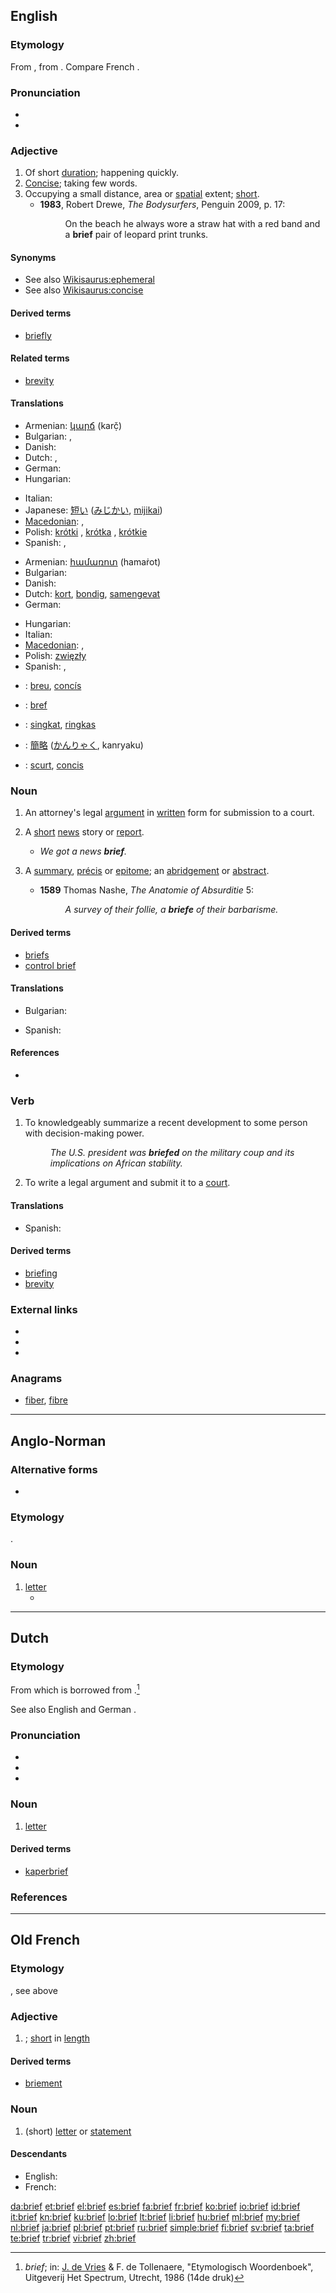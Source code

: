 {{also|Brief}}
==English==

===Etymology===
From {{etyl|fro}} {{term|bref|lang=fro}}, from {{etyl|la}} {{term|brevis||short|lang=la}}. Compare French {{term|bref|lang=fr}}.

===Pronunciation===
* {{IPA|/bɹiːf/}}
* {{audio|en-us-brief.ogg|Audio (US)}}

===Adjective===
{{en-adj}}

# Of short [[duration]]; happening quickly. {{defdate|from 15th c.}}
# [[concise|Concise]]; taking few words. {{defdate|from 15th c.}}
# Occupying a small distance, area or [[spatial]] extent; [[short]]. {{defdate|from 17th c.}}
#* '''1983''', Robert Drewe, ''The Bodysurfers'', Penguin 2009, p. 17:
#*: On the beach he always wore a straw hat with a red band and a '''brief''' pair of leopard print trunks.

====Synonyms====
* See also [[Wikisaurus:ephemeral]]
* See also [[Wikisaurus:concise]]

====Derived terms====
* [[briefly]]

====Related terms====
* [[brevity]]

====Translations====
{{trans-top|of short duration}}
* Armenian: [[կարճ]] (karč̣)
* Bulgarian: {{t+|bg|къс}}, {{t+|bg|кратък}}
* Danish: {{t+|da|kort}}
* Dutch: {{t+|nl|kort}}, {{t-|nl|kortstondig}}
* German: {{t+|de|kurz}}
* Hungarian: {{t+|hu|rövid}}
{{trans-mid}}
* Italian: {{t+|it|breve}}
* Japanese: [[短い]] ([[みじかい]], [[mijikai]])
* [[Macedonian]]: {{t-|mk|краток|m|tr=krátok}}, {{t-|mk|кус|m|tr=kus}}
* Polish: [[krótki]] {{m}}, [[krótka]] {{f}}, [[krótkie]] {{n}}
* Spanish: {{t+|es|breve}}, {{t+|es|corto}}
{{trans-bottom}}

{{trans-top|concise}}
* Armenian: [[համառոտ]] (hamaṙot)
* Bulgarian: {{t|bg|сбит}}
* Danish: {{t|da|kortfattet}}
* Dutch: [[kort]], [[bondig]], [[samengevat]]
* German: {{t+|de|prägnant}}
{{trans-mid}}
* Hungarian: {{t+|hu|tömör}}
* Italian: {{t+|it|breve}}
* [[Macedonian]]: {{t-|mk|краток|m|tr=krátok}}, {{t|mk|содржаен|m|tr=sod'ržaen}}
* Polish: [[zwięzły]] {{m}}
* Spanish: {{t+|es|conciso}}, {{t+|es|sucinto}}
{{trans-bottom}}

{{checktrans-top}}
* {{ttbc|ca}}: [[breu]], [[concís]]
* {{ttbc|fr}}: [[bref]]
{{trans-mid}}
* {{ttbc|id}}: [[singkat]], [[ringkas]]
* {{ttbc|ja}}: [[簡略]] ([[かんりゃく]], kanryaku)
* {{ttbc|ro}}: [[scurt]], [[concis]]
{{trans-bottom}}

===Noun===
{{en-noun}}

# {{legal}} An attorney's legal [[argument]] in [[written]] form for submission to a court.
# {{informal}} A [[short]] [[news]] story or [[report]].
#* ''We got a news '''brief'''.''
# {{obsolete}} A [[summary]], [[précis]] or [[epitome]]; an [[abridgement]] or [[abstract]].
#* '''1589''' Thomas Nashe, ''The Anatomie of Absurditie'' 5:
#*: ''A survey of their follie, a '''briefe''' of their barbarisme.''

====Derived terms====
* [[briefs]]
* [[control brief]]

====Translations====
{{trans-top|a short news story or report}}
* Bulgarian: {{t+|bg|резюме|n}}
{{trans-mid}}
* Spanish: {{t+|es|resumen|m}}
{{trans-bottom}}

====References====
* {{R:OED2}}

===Verb===
{{en-verb}}

# {{transitive}} To knowledgeably summarize a recent development to some person with decision-making power.
#: ''The U.S. president was '''briefed''' on the military coup and its implications on African stability.''
# {{transitive|legal}} To write a legal argument and submit it to a [[court]].

====Translations====
{{trans-top|to summarize}}
* Spanish: {{t-|es|poner al tanto}}
{{trans-mid}}
{{trans-bottom}}

====Derived terms====
* [[briefing]]
* [[brevity]]

===External links===
* {{R:Webster 1913}}
* {{R:Century 1911}}
* {{R:OneLook}}

===Anagrams===
* [[fiber#English|fiber]], [[fibre#English|fibre]]

----

==Anglo-Norman==

===Alternative forms===
* {{l|xno|bref}}

===Etymology===
{{etyl|la|xno}} {{term|brevis|lang=la}}.

===Noun===
{{xno-noun|m|briés|briés}}

# [[letter]]
#* {{quote-book|circa 1170|title=[http://books.google.fr/books?id=yjcTAAAAQAAJ&pg=PA139&dq=Le+Roman+de+Rou+et+des+ducs+de+Normandie,+Volume+2&hl=fr&ei=hd3STa3kNNKGhQe5kZnyCQ&sa=X&oi=book_result&ct=book-preview-link&resnum=3&ved=0CDoQuwUwAg#v=onepage&q&f=false Le Roman de Rou]|author=[[w:Wace|Wace]]|passage=A li '''brief''' al Conte enveié|translation=He sent the letter to the Count}}

----

==Dutch==

===Etymology===
From {{etyl|dum|nl}} {{term|brief|lang=dum}} which is borrowed from {{etyl|la|nl}} {{term|brevis||short|lang=nl}}.<ref>''brief''; in: [[w:Jan de Vries (linguist)|J. de Vries]] & F. de Tollenaere, "Etymologisch Woordenboek", Uitgeverij Het Spectrum, Utrecht, 1986 (14de druk)</ref>

See also English {{term|brief|lang=en}} and German {{term|Brief|lang=de}}.

===Pronunciation===
* {{rhymes|if|lang=nl}}
* {{audio|Nl-brief.ogg|audio}}
* {{IPA|/briːf/|lang=nl}}

===Noun===
{{nl-noun|g=m|brieven|briefje}}

# [[letter]]

====Derived terms====
* [[kaperbrief]]

===References===
<references/>

----

==Old French==

===Etymology===
{{etyl|la|fro}} {{term|brevis|lang=la}}, see above

===Adjective===
{{infl|fro|adjective|feminine|brieve|g=m}}

# {{l|en|brief}}; [[short]] in [[length]]

====Derived terms====
* [[briement]]

===Noun===
{{fro-noun|m|briés|briés}}

# (short) [[letter]] or [[statement]]

====Descendants====
* English: {{l|en|brief}}
* French: {{l|fr|bref}}

[[da:brief]]
[[et:brief]]
[[el:brief]]
[[es:brief]]
[[fa:brief]]
[[fr:brief]]
[[ko:brief]]
[[io:brief]]
[[id:brief]]
[[it:brief]]
[[kn:brief]]
[[ku:brief]]
[[lo:brief]]
[[lt:brief]]
[[li:brief]]
[[hu:brief]]
[[ml:brief]]
[[my:brief]]
[[nl:brief]]
[[ja:brief]]
[[pl:brief]]
[[pt:brief]]
[[ru:brief]]
[[simple:brief]]
[[fi:brief]]
[[sv:brief]]
[[ta:brief]]
[[te:brief]]
[[tr:brief]]
[[vi:brief]]
[[zh:brief]]